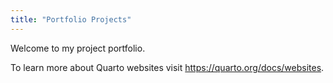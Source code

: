 ```yaml
---
title: "Portfolio Projects"
---
```


Welcome to my project portfolio.

To learn more about Quarto websites visit <https://quarto.org/docs/websites>.

